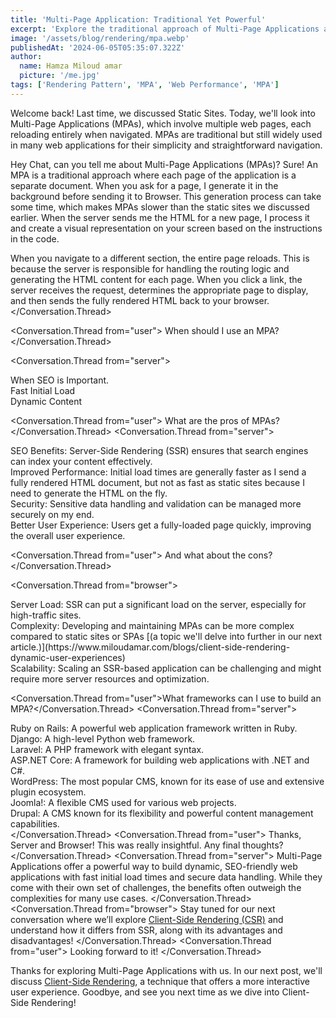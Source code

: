 ```yaml
---
title: 'Multi-Page Application: Traditional Yet Powerful'
excerpt: 'Explore the traditional approach of Multi-Page Applications and understand their continued relevance in web development.'
image: '/assets/blog/rendering/mpa.webp'
publishedAt: '2024-06-05T05:35:07.322Z'
author:
  name: Hamza Miloud amar
  picture: '/me.jpg'
tags: ['Rendering Pattern', 'MPA', 'Web Performance', 'MPA']
---
```


Welcome back! Last time, we discussed Static Sites. Today, we'll look into Multi-Page Applications (MPAs), which involve multiple web pages, each reloading entirely when navigated. MPAs are traditional but still widely used in many web applications for their simplicity and straightforward navigation.

<Conversation>
  <Conversation.Thread from="user">Hey Chat, can you tell me about Multi-Page Applications (MPAs)?</Conversation.Thread>
  <Conversation.Thread from="server">Sure! An MPA is a traditional approach where each page of the application is a separate document. When you ask for a page, I generate it in the background before sending it to Browser. This generation process can take some time, which makes MPAs slower than the static sites we discussed earlier.</Conversation.Thread>
  <Conversation.Thread from="browser">When the server sends me the HTML for a new page, I process it and create a visual representation on your screen based on the instructions in the code.</Conversation.Thread>
<Conversation.Thread from="server">
  
  When you navigate to a different section, the entire page reloads. This
  is because the server is responsible for handling the routing logic and
  generating the HTML content for each page. When you click a link, the
  server receives the request, determines the appropriate page to display,
  and then sends the fully rendered HTML back to your browser.
</Conversation.Thread>

<Conversation.Thread from="user">
  When should I use an MPA?
</Conversation.Thread>

<Conversation.Thread from="server">
  <div>When SEO is Important.</div>
  <div>Fast Initial Load</div>
  <div>Dynamic Content</div>
</Conversation.Thread>

<Conversation.Thread from="user">
  What are the pros of MPAs?
</Conversation.Thread>
<Conversation.Thread from="server">
  <div>
    SEO Benefits: Server-Side Rendering (SSR) ensures that search
    engines can index your content effectively.
  </div>
  <div>
    Improved Performance: Initial load times are generally faster as I
    send a fully rendered HTML document, but not as fast as static
    sites because I need to generate the HTML on the fly.
  </div>
  <div>
    Security: Sensitive data handling and validation can be managed
    more securely on my end.
  </div>
  <div>
    Better User Experience: Users get a fully-loaded page quickly,
    improving the overall user experience.
  </div>
</Conversation.Thread>

<Conversation.Thread from="user">
  And what about the cons?
</Conversation.Thread>

<Conversation.Thread from="browser">
  <div>
    Server Load: SSR can put a significant load on the server,
    especially for high-traffic sites.
  </div>
  <div>
    Complexity: Developing and maintaining MPAs can be more complex
    compared to static sites or SPAs [(a topic we'll delve into
    further in our next
    article.)](https://www.miloudamar.com/blogs/client-side-rendering-dynamic-user-experiences)
  </div>
  <div>
    Scalability: Scaling an SSR-based application can be challenging
    and might require more server resources and optimization.
  </div>
</Conversation.Thread>

  <Conversation.Thread from="user">What frameworks can I use to build an MPA?</Conversation.Thread>
  <Conversation.Thread from="server">
    <div>Ruby on Rails: A powerful web application framework written in Ruby.</div>
    <div>Django: A high-level Python web framework.</div>
    <div>Laravel: A PHP framework with elegant syntax.</div>
    <div>ASP.NET Core: A framework for building web applications with .NET and C#.</div>
    <div>WordPress: The most popular CMS, known for its ease of use and extensive plugin ecosystem.</div>
    <div>Joomla!: A flexible CMS used for various web projects.</div>
    <div>Drupal: A CMS known for its flexibility and powerful content management capabilities.</div>
  </Conversation.Thread>
  <Conversation.Thread from="user">
    Thanks, Server and Browser! This was really insightful. Any final thoughts?
  </Conversation.Thread>
  <Conversation.Thread from="server">
    Multi-Page Applications offer a powerful way to build dynamic, SEO-friendly web applications with fast initial load times and secure data handling. While they come with their own set of challenges, the benefits often outweigh the complexities for many use cases.
  </Conversation.Thread>
  <Conversation.Thread from="browser">
    Stay tuned for our next conversation where we’ll explore [Client-Side Rendering (CSR)](https://www.miloudamar.com/blogs/client-side-rendering-dynamic-user-experiences) and understand how it differs from SSR, along with its advantages and disadvantages!
  </Conversation.Thread>
  <Conversation.Thread from="user">
    Looking forward to it!
  </Conversation.Thread>
</Conversation>

Thanks for exploring Multi-Page Applications with us. In our next post,
we'll discuss [Client-Side Rendering](https://www.miloudamar.com/blogs/client-side-rendering-dynamic-user-experiences), a technique that offers a more interactive
user experience. Goodbye, and see you next time as we dive into Client-Side
Rendering!
